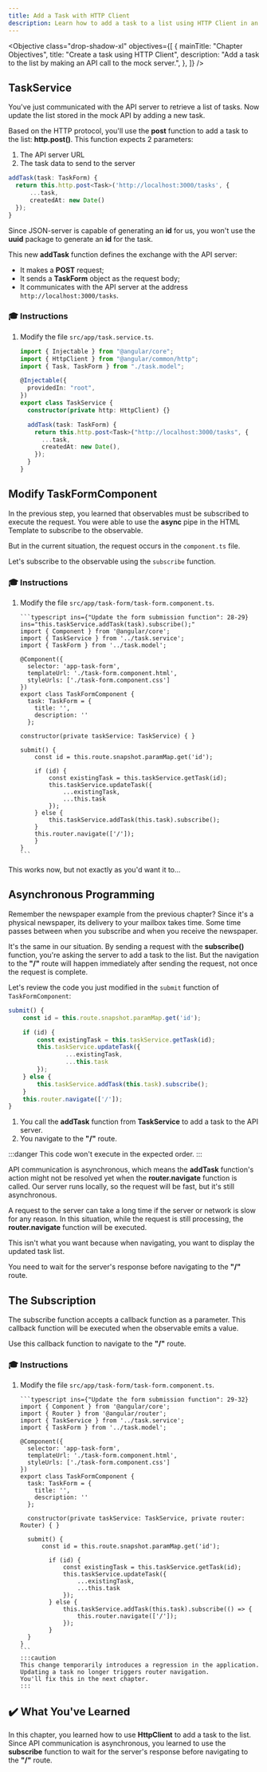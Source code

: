 ```yaml
---
title: Add a Task with HTTP Client
description: Learn how to add a task to a list using HTTP Client in an Angular application.
---
```



<Objective
  class="drop-shadow-xl"
  objectives={[
    {
      mainTitle: "Chapter Objectives",
      title: "Create a task using HTTP Client",
      description:
        "Add a task to the list by making an API call to the mock server.",
    },
  ]}
/>

## TaskService

You've just communicated with the API server to retrieve a list of tasks.
Now update the list stored in the mock API by adding a new task.

Based on the HTTP protocol, you'll use the **post** function to add a task to the list: **http.post()**.
This function expects 2 parameters:

1. The API server URL
2. The task data to send to the server

```typescript
addTask(task: TaskForm) {
  return this.http.post<Task>('http://localhost:3000/tasks', {
      ...task,
      createdAt: new Date()
  });
}
```

Since JSON-server is capable of generating an **id** for us, you won't use the **uuid** package to generate an **id** for the task.

This new **addTask** function defines the exchange with the API server:

- It makes a **POST** request;
- It sends a **TaskForm** object as the request body;
- It communicates with the API server at the address `http://localhost:3000/tasks`.

### 🎓 Instructions

<Steps>

1. Modify the file `src/app/task.service.ts`.

   ```typescript ins={"Replace the addTask function": 10-16}
   import { Injectable } from "@angular/core";
   import { HttpClient } from "@angular/common/http";
   import { Task, TaskForm } from "./task.model";

   @Injectable({
     providedIn: "root",
   })
   export class TaskService {
     constructor(private http: HttpClient) {}

     addTask(task: TaskForm) {
       return this.http.post<Task>("http://localhost:3000/tasks", {
         ...task,
         createdAt: new Date(),
       });
     }
   }
   ```

</Steps>

## Modify TaskFormComponent

In the previous step, you learned that observables must be subscribed to execute the request.
You were able to use the **async** pipe in the HTML Template to subscribe to the observable.

But in the current situation, the request occurs in the `component.ts` file.

Let's subscribe to the observable using the `subscribe` function.

### 🎓 Instructions

<Steps>

1.  Modify the file `src/app/task-form/task-form.component.ts`.

        ```typescript ins={"Update the form submission function": 28-29} ins="this.taskService.addTask(task).subscribe();"
        import { Component } from '@angular/core';
        import { TaskService } from '../task.service';
        import { TaskForm } from '../task.model';

        @Component({
          selector: 'app-task-form',
          templateUrl: './task-form.component.html',
          styleUrls: ['./task-form.component.css']
        })
        export class TaskFormComponent {
          task: TaskForm = {
            title: '',
            description: ''
          };

        constructor(private taskService: TaskService) { }

        submit() {
            const id = this.route.snapshot.paramMap.get('id');

            if (id) {
                const existingTask = this.taskService.getTask(id);
                this.taskService.updateTask({
                    ...existingTask,
                    ...this.task
                });
            } else {
                this.taskService.addTask(this.task).subscribe();
            }
            this.router.navigate(['/']);
            }
        }
        ```

    </Steps>

This works now, but not exactly as you'd want it to...

## Asynchronous Programming

Remember the newspaper example from the previous chapter?
Since it's a physical newspaper, its delivery to your mailbox takes time.
Some time passes between when you subscribe and when you receive the newspaper.

It's the same in our situation.
By sending a request with the **subscribe()** function, you're asking the server to add a task to the list.
But the navigation to the **"/"** route will happen immediately after sending the request, not once the request is complete.

Let's review the code you just modified in the `submit` function of `TaskFormComponent`:

```typescript
submit() {
    const id = this.route.snapshot.paramMap.get('id');

    if (id) {
        const existingTask = this.taskService.getTask(id);
        this.taskService.updateTask({
                ...existingTask,
                ...this.task
        });
    } else {
        this.taskService.addTask(this.task).subscribe();
    }
    this.router.navigate(['/']);
}
```

1. You call the **addTask** function from **TaskService** to add a task to the API server.
2. You navigate to the **"/"** route.

:::danger
This code won't execute in the expected order.
:::

API communication is asynchronous, which means the **addTask** function's action might not be resolved yet when the **router.navigate** function is called.
Our server runs locally, so the request will be fast, but it's still asynchronous.

A request to the server can take a long time if the server or network is slow for any reason.
In this situation, while the request is still processing, the **router.navigate** function will be executed.

This isn't what you want because when navigating, you want to display the updated task list.

You need to wait for the server's response before navigating to the **"/"** route.

## The Subscription

The subscribe function accepts a callback function as a parameter.
This callback function will be executed when the observable emits a value.

Use this callback function to navigate to the **"/"** route.

### 🎓 Instructions

<Steps>

1.  Modify the file `src/app/task-form/task-form.component.ts`.

        ```typescript ins={"Update the form submission function": 29-32}
        import { Component } from '@angular/core';
        import { Router } from '@angular/router';
        import { TaskService } from '../task.service';
        import { TaskForm } from '../task.model';

        @Component({
          selector: 'app-task-form',
          templateUrl: './task-form.component.html',
          styleUrls: ['./task-form.component.css']
        })
        export class TaskFormComponent {
          task: TaskForm = {
            title: '',
            description: ''
          };

          constructor(private taskService: TaskService, private router: Router) { }

          submit() {
              const id = this.route.snapshot.paramMap.get('id');

                if (id) {
                    const existingTask = this.taskService.getTask(id);
                    this.taskService.updateTask({
                        ...existingTask,
                        ...this.task
                    });
                } else {
                    this.taskService.addTask(this.task).subscribe(() => {
                        this.router.navigate(['/']);
                    });
                }
          }
        }
        ```
        :::caution
        This change temporarily introduces a regression in the application.
        Updating a task no longer triggers router navigation.
        You'll fix this in the next chapter.
        :::

    </Steps>

## ✔️ What You've Learned

In this chapter, you learned how to use **HttpClient** to add a task to the list. Since API communication is asynchronous, you learned to use the **subscribe** function to wait for the server's response before navigating to the **"/"** route.
